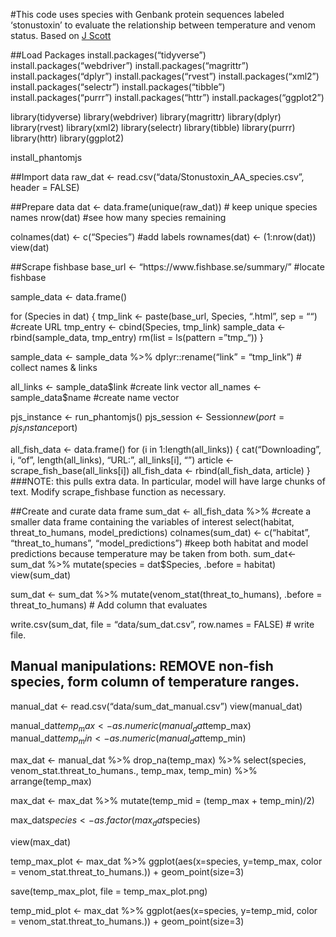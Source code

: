 #This code uses species with Genbank protein sequences labeled 'stonustoxin' to evaluate the relationship between temperature and venom status. Based on [J Scott](https://istmobiome.rbind.io/project/betancur-r-fish-tree/)

##Load Packages
install.packages("tidyverse")
install.packages("webdriver")
install.packages("magrittr")
install.packages("dplyr")
install.packages("rvest")
install.packages("xml2")
install.packages("selectr")
install.packages("tibble")
install.packages("purrr")
install.packages("httr")
install.packages("ggplot2")

library(tidyverse)
library(webdriver)
library(magrittr)
library(dplyr)
library(rvest)
library(xml2)
library(selectr)
library(tibble)
library(purrr)
library(httr)
library(ggplot2)

install_phantomjs

##Import data
raw_dat <- read.csv("data/Stonustoxin_AA_species.csv", header = FALSE)

##Prepare data
dat <- data.frame(unique(raw_dat)) # keep unique species names
nrow(dat) #see how many species remaining

colnames(dat) <- c("Species") #add labels
rownames(dat) <- (1:nrow(dat))
view(dat)

##Scrape fishbase
base_url <- "https://www.fishbase.se/summary/" #locate fishbase

sample_data <- data.frame()

for (Species in dat) {
     tmp_link <- paste(base_url, Species, ".html", sep = "") #create URL
     tmp_entry <- cbind(Species, tmp_link)
     sample_data <- rbind(sample_data, tmp_entry)
     rm(list = ls(pattern = "tmp_"))
}

sample_data <- sample_data %>% dplyr::rename("link" = "tmp_link") # collect names & links

all_links <- sample_data$link #create link vector
all_names <- sample_data$name #create name vector

pjs_instance <- run_phantomjs()
pjs_session <- Session$new(port = pjs_instance$port)

all_fish_data <- data.frame()
for (i in 1:length(all_links)) {
  cat("Downloading", i, "of", length(all_links), "URL:", all_links[i], "\n")
  article <- scrape_fish_base(all_links[i])
  all_fish_data <- rbind(all_fish_data, article)
} ###NOTE: this pulls extra data. In particular, model will have large chunks of text. Modify scrape_fishbase function as necessary. 

##Create and curate data frame
sum_dat <- all_fish_data %>% #create a smaller data frame containing the variables of interest
  select(habitat, threat_to_humans, model_predictions)
colnames(sum_dat) <- c("habitat", "threat_to_humans", "model_predictions") #keep both habitat and model predictions because temperature may be taken from both.
sum_dat<- sum_dat %>% mutate(species = dat$Species, .before = habitat)
view(sum_dat) 

sum_dat <- sum_dat %>% mutate(venom_stat(threat_to_humans), .before = threat_to_humans) # Add column that evaluates 

write.csv(sum_dat, file = "data/sum_dat.csv", row.names = FALSE) # write file. 

## Manual manipulations: REMOVE non-fish species, form column of temperature ranges.

manual_dat <- read.csv("data/sum_dat_manual.csv")
view(manual_dat)

manual_dat$temp_max <- as.numeric(manual_dat$temp_max)
manual_dat$temp_min <- as.numeric(manual_dat$temp_min)


max_dat <- manual_dat %>%
  drop_na(temp_max) %>% 
  select(species, venom_stat.threat_to_humans., temp_max, temp_min) %>% 
  arrange(temp_max)
  
max_dat <- max_dat %>%
  mutate(temp_mid = (temp_max + temp_min)/2)
  
  max_dat$species<- as.factor(max_dat$species)

view(max_dat)

temp_max_plot <- max_dat %>% 
  ggplot(aes(x=species, y=temp_max, color = venom_stat.threat_to_humans.)) +
  geom_point(size=3)

save(temp_max_plot, file = temp_max_plot.png)

temp_mid_plot <- max_dat %>% 
  ggplot(aes(x=species, y=temp_mid, color = venom_stat.threat_to_humans.)) +
  geom_point(size=3)

